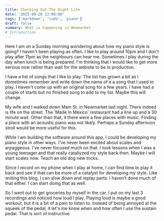 ```yaml
---
title: Checking Out The Night Life
date: '2025-09-28 12:00:00'
tags: ['markdown', 'code', 'piano']
draft: false
summary: What is happening in Newmarket
# Introduction
---
```


Here I am on a Sunday morning wondering about how my piano style is going? I haven't been playing as often. I like to play around 10pm and I don't play after 11pm as the neighbours can hear me. Sometimes I play during the day when lunch is being prepared. I'm thinking that I would like to get more serious now rather than wait for the website to be in production.

I have a list of songs that I like to play. The list has grown a bit as I dometimes remember and write down the name of a a song that I used to play. I haven't come up with an original song for a few years. I have had a couple of starts but no finished song to add to my list. Maybe this will change.

My wife and I walked down Main St. in Newmarket last night. There indeed is life on the street. The 'Made In Mexico' restaurant had a line up and a 30 minute wait. Other than that, it there were a few places with music. Finding a place with an acoustic piano was not likely. Perhaps a Sunday afternoon stroll would be more useful for this.

While I am building the software around this app, I could be developing my piano style in other ways. I've never been excited about scales and arpaggeous. I've never focused much on that. I took lessons when I was a young teenager and that really cataliyzed my style back then. Maybe I will start scales now. Teach an old dog new tricks.

Since I record on my phone when I play at home, I can find time to play it back and see if that can be more of a catalyst for developing my style. Like writing this blog, I can slow down and replay parts. I haven't done much of that either. I can start doing that as well.

So I went out to get groceries by myself in the car. I put on my last 3 recordings and noticed how loud I play. Playing loud is maybe a good workout, but it is a bit of a pain to listen to. Instead of being annoyed at the squeek of the pedal, it let's me know when and how often I use the sustain pedal. That is sort of instructive.
